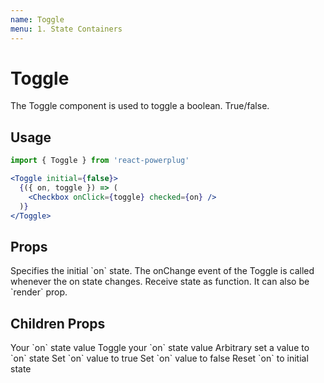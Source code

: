 ```yaml
---
name: Toggle
menu: 1. State Containers
---
```



# Toggle

The Toggle component is used to toggle a boolean. True/false.


## Usage

```js
import { Toggle } from 'react-powerplug'
```

```jsx
<Toggle initial={false}>
  {({ on, toggle }) => (
    <Checkbox onClick={toggle} checked={on} />
  )}
</Toggle>
```

## Props

<Props>
  <Prop name="initial" type="boolean" default={false}>
    Specifies the initial `on` state.
  </Prop>
  <Prop name="onChange" type="function">
    The onChange event of the Toggle is called whenever the on state changes.
  </Prop>
  <Prop name="children" type="function">
    Receive state as function. It can also be `render` prop.
  </Prop>
</Props>

## Children Props

<ChildrenProps>
  <ChildrenProp name="on" type="boolean">
    Your `on` state value
  </ChildrenProp>
  <ChildrenProp name="toggle" type="function">
    Toggle your `on` state value
  </ChildrenProp>
  <ChildrenProp name="set" type="function">
    Arbitrary set a value to `on` state
  </ChildrenProp>
  <ChildrenProp name="setOn" type="function">
    Set `on` value to true
  </ChildrenProp>
  <ChildrenProp name="setOff" type="function">
    Set `on` value to false
  </ChildrenProp>
  <ChildrenProp name="reset" type="function">
    Reset `on` to initial state
  </ChildrenProp>
</ChildrenProps>

